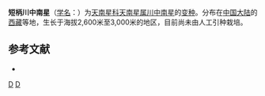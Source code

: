 {{Infraspeciesbox
| image = 
| image_caption = 
| status = 
| status_system = 
| genus = Arisaema 
| species = wilsonii
| varietas = forrestii
| authority = Engl.
}}

'''短柄川中南星'''（[[学名|学名]]：{{lang|la|''Arisaema wilsonii'' var. ''forrestii''}}）为[[天南星科|天南星科]][[天南星属|天南星属]][[川中南星|川中南星]]的[[变种|变种]]。分布在[[中国大陆|中国大陆]]的[[西藏|西藏]]等地，生长于海拔2,600米至3,000米的地区，目前尚未由人工引种栽培。

== 参考文献 ==
<div class="references-small">
* {{cite web| url =http://www.bioinfo.cn/db05/KmzwSpecies.php?action=view&id=25158| title =短柄川中南星| work =《中国高等植物数据库全库》| publisher =中国科学院微生物研究所| author =昆明植物研究所| accessdate =2009-02-25| deadurl =yes| archiveurl =https://web.archive.org/web/20160305013331/http://www.bioinfo.cn/db05/KmzwSpecies.php?action=view&id=25158| archivedate =2016-03-05}}
</div>
{{Taxonbar|from=Q18230846}}

{{DEFAULTSORT:Arisaema wilsonii var. forrestii}}
[[Category:天南星属|D]]
[[Category:西藏植物|D]]


{{plant-stub}}